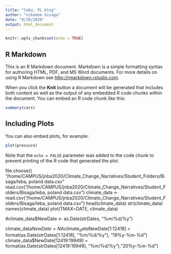 ```yaml
---
title: "leba, PL blog"
author: "nikodem bisaga"
date: "9/20/2020"
output: html_document
---
```


```r
knitr::opts_chunk$set(echo = TRUE)
```

## R Markdown

This is an R Markdown document. Markdown is a simple formatting syntax for authoring HTML, PDF, and MS Word documents. For more details on using R Markdown see <http://rmarkdown.rstudio.com>.

When you click the **Knit** button a document will be generated that includes both content as well as the output of any embedded R code chunks within the document. You can embed an R code chunk like this:

```r
summary(cars)
```

## Including Plots

You can also embed plots, for example:

```r
plot(pressure)
```

Note that the `echo = FALSE` parameter was added to the code chunk to prevent printing of the R code that generated the plot.

file.choose()
"/home/CAMPUS/jnba2020/Climate_Change_Narratives/Student_Folders/Bisaga/leba, poland data.csv"
read.csv("/home/CAMPUS/jnba2020/Climate_Change_Narratives/Student_Folders/Bisaga/leba, poland data.csv")
climate_data <- read.csv("/home/CAMPUS/jnba2020/Climate_Change_Narratives/Student_Folders/Bisaga/leba, poland data.csv")
head(climate_data)
str(climate_data)
names(climate_data)
plot(TMAX~DATE, climate_data)

#climate_data$NewDate <- as.Date(strDates, "%m/%d/%y")

climate_data$NewDate = NA
climate_data$NewDate[1:12418] = format(as.Date(strDates[1:12418], "%m/%d/%y"), "19%y-%m-%d") 
climate_data$NewDate[12419:19949] = format(as.Date(strDates[12419:19949], "%m/%d/%y"),"20%y-%m-%d") 








